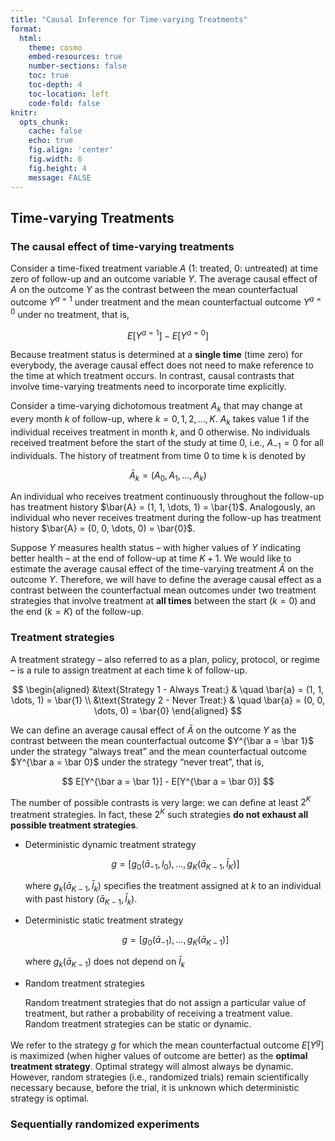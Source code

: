 ```yaml
---
title: "Causal Inference for Time-varying Treatments"
format:
  html:
    theme: cosmo
    embed-resources: true
    number-sections: false
    toc: true
    toc-depth: 4
    toc-location: left
    code-fold: false
knitr:
  opts_chunk: 
    cache: false    
    echo: true
    fig.align: 'center'
    fig.width: 6
    fig.height: 4
    message: FALSE
---
```


## Time-varying Treatments

### The causal effect of time-varying treatments

Consider a time-fixed treatment variable $A$ (1: treated, 0: untreated) at time zero of follow-up and an outcome variable $Y$. The average causal effect of $A$ on the outcome $Y$ as the contrast between the mean counterfactual outcome $Y^{a=1}$ under treatment and the mean counterfactual outcome $Y^{a=0}$ under no treatment, that is,

$$
E[Y^{a=1}] - E[Y^{a=0}]
$$

Because treatment status is determined at a **single time** (time zero) for everybody, the average causal effect does not need to make reference to the time at which treatment occurs. In contrast, causal contrasts that involve time-varying treatments need to incorporate time explicitly.

Consider a time-varying dichotomous treatment $A_k$ that may change at every month $k$ of follow-up, where $k = 0, 1, 2, \dots, K$. $A_k$ takes value 1 if the individual receives treatment in month $k$, and 0 otherwise. No individuals received treatment before the start of the study at time 0, i.e., $A_{−1} = 0$ for all individuals. The history of treatment from time 0 to time k is denoted by

$$
\bar{A}_k = (A_0, A_1, \dots, A_k)
$$

An individual who receives treatment continuously throughout the follow-up has treatment history $\bar{A} = (1, 1, \dots, 1) = \bar{1}$. Analogously, an individual who never receives treatment during the follow-up has treatment history $\bar{A} = (0, 0, \dots, 0) = \bar{0}$.

Suppose $Y$ measures health status -- with higher values of $Y$ indicating better health -- at the end of follow-up at time $K + 1$. We would like to estimate the average causal effect of the time-varying treatment $\bar A$ on the outcome $Y$. Therefore, we will have to define the average causal effect as a contrast between the counterfactual mean outcomes under two treatment strategies that involve treatment at **all times** between the start ($k = 0$) and the end ($k = K$) of the follow-up.

### Treatment strategies

A treatment strategy -- also referred to as a plan, policy, protocol, or regime -- is a rule to assign treatment at each time k of follow-up.

$$
\begin{aligned}
&\text{Strategy 1 - Always Treat:} & \quad \bar{a} = (1, 1, \dots, 1) = \bar{1} \\
&\text{Strategy 2 - Never Treat:} & \quad \bar{a} = (0, 0, \dots, 0) = \bar{0}
\end{aligned}
$$

We can define an average causal effect of $\bar A$ on the outcome $Y$ as the contrast between the mean counterfactual outcome $Y^{\bar a = \bar 1}$ under the strategy “always treat” and the mean counterfactual outcome $Y^{\bar a = \bar 0}$ under the strategy “never treat”, that is,

$$
E[Y^{\bar a = \bar 1}] - E[Y^{\bar a = \bar 0}]
$$

The number of possible contrasts is very large: we can define at least $2^K$ treatment strategies. In fact, these $2^K$ such strategies **do not exhaust all possible treatment strategies**.

::: callout-note
-   Deterministic dynamic treatment strategy

    $$
    g = [g_0(\bar a_{-1}, l_0), \dots, g_K(\bar a_{K-1}, \bar l_K)]
    $$
    
    where $g_k(\bar a_{K-1}, \bar l_k)$ specifies the treatment assigned at $k$ to an individual with past history $(\bar a_{K-1}, \bar l_k)$.
    
-   Deterministic static treatment strategy

    $$
    g = [g_0(\bar a_{-1}), \dots, g_K(\bar a_{K-1})]
    $$
    
    where $g_k(\bar a_{K-1})$ does not depend on $\bar l_k$
    
-   Random treatment strategies

    Random treatment strategies that do not assign a particular value of treatment, but rather a probability of receiving a treatment value. Random treatment strategies can be static or dynamic.
    
We refer to the strategy $g$ for which the mean counterfactual outcome $E [Y^g]$ is maximized (when higher values of outcome are better) as the **optimal treatment strategy**. Optimal strategy will almost always be dynamic. However, random strategies (i.e., randomized trials) remain scientifically necessary because, before the trial, it is unknown which deterministic strategy is optimal.
:::

### Sequentially randomized experiments













